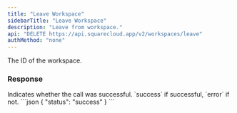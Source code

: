 ```yaml
---
title: "Leave Workspace"
sidebarTitle: "Leave Workspace"
description: "Leave from workspace."
api: "DELETE https://api.squarecloud.app/v2/workspaces/leave"
authMethod: "none"
---
```



<Authorization />

<ParamField body="workspaceId" type="string" placeholder="Workspace Id">
  The ID of the workspace.
</ParamField>

### Response

<ResponseField name="status" type="string">
  Indicates whether the call was successful. `success` if successful, `error` if not.
</ResponseField>

<ResponseExample>
```json
{
  "status": "success"
}
```
</ResponseExample>